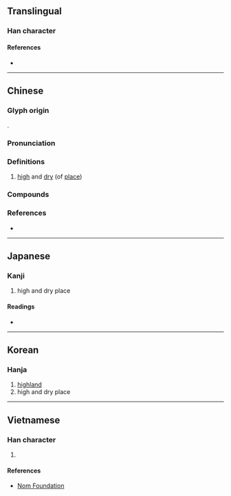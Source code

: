 {{also|垲}}
{{character info}}
==Translingual==

===Han character===
{{Han char|rn=32|rad=土|as=10|sn=13|four=42118|canj=GUMT|ids=⿰土豈}}

====References====
* {{Han ref|kx=0235.080|dkj=05326|dj=0473.010|hdz=10472.050|uh=584F|ud=22607|bh=DCE5|bd=56549}}

----

==Chinese==
{{zh-forms|s=垲}}

===Glyph origin===
{{Han etym}}
{{Han compound|土|豈|ls=psc|c1=s|c2=p}}.

===Pronunciation===
{{zh-pron
|m=kǎi
|c=hoi2
|h=pfs=
|md=
|mn=
|w=
|mc=y
|oc=y
|cat=a
}}

===Definitions===
{{zh-hanzi}}

# {{zh-o}} [[high]] and [[dry]] (of [[place]])

===Compounds===
{{zh-der|塏塏|爽塏}}

===References===
* {{R:yue:Hanzi}}

----

==Japanese==

===Kanji===
{{ja-kanji|grade=|rs=土10}}

# high and dry place

====Readings====
* {{ja-readings|on=[[かい]] (kai), [[がい]] (gai)|kun=}}

----

==Korean==

===Hanja===
{{ko-hanja|hangeul=개|rv=gae|mr=kae}}

# [[highland]]
# high and dry place

----

==Vietnamese==

===Han character===
{{vi-hantu|[[khải]]|rs=土10}}

# {{rfdef|vi|sort=土10}}

====References====
* [http://nomfoundation.org/common/nom_details.php?codepoint=584f Nom Foundation]